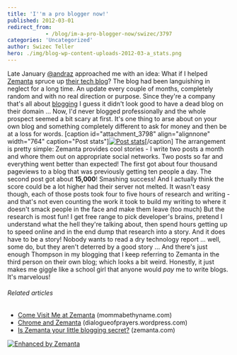 ```yaml
---
title: 'I''m a pro blogger now!'
published: 2012-03-01
redirect_from: 
            - /blog/im-a-pro-blogger-now/swizec/3797
categories: 'Uncategorized'
author: Swizec Teller
hero: ./img/blog-wp-content-uploads-2012-03-a_stats.png
---
```

Late January [@andraz](http://twitter.com/andraz) approached me with an idea: What if I helped [Zemanta](http://www.zemanta.com "Zemanta") spruce up [their tech blog](http://www.zemanta.com/fruitblog/)? The blog had been languishing in neglect for a long time. An update every couple of months, completely random and with no real direction or purpose. Since they're a company that's all about [blogging](http://en.wikipedia.org/wiki/Blog "Blog") I guess it didn't look good to have a dead blog on their domain ... Now, I'd never blogged professionally and the whole prospect seemed a bit scary at first. It's one thing to arse about on your own blog and something completely different to ask for money and then be at a loss for words. \[caption id="attachment_3798" align="alignnone" width="764" caption="Post stats"][![Post stats](http://swizec.com/blog/wp-content/uploads/2012/03/a_stats.png "Post stats")](./img/blog-wp-content-uploads-2012-03-a_stats.png)\[/caption] The arrangement is pretty simple: Zemanta provides cool stories - I write two posts a month and whore them out on appropriate social networks. Two posts so far and everything went better than expected! The first got about four thousand pageviews to a blog that was previously getting ten people a day. The second post got about **15,000**! Smashing success! And I actually think the score could be a lot higher had their server not melted. It wasn't easy though, each of those posts took four to five hours of research and writing - and that's not even counting the work it took to build my writing to where it doesn't smack people in the face and make them leave (too much) But the research is most fun! I get free range to pick developer's brains, pretend I understand what the hell they're talking about, then spend hours getting up to speed online and in the end dump that research into a story. And it does have to be a story! Nobody wants to read a dry technology report ... well, some do, but they aren't deterred by a good story ... And there's just enough Thompson in my blogging that I keep referring to Zemanta in the third person on their own blog; which looks a bit weird. Honestly, it just makes me giggle like a school girl that anyone would _pay_ me to write blogs. It's marvelous!

###### Related articles

- [Come Visit Me at Zemanta](http://mommabethyname.com/2012/02/01/come-visit-me-at-zemanta/) (mommabethyname.com)
- [Chrome and Zemanta](http://dialogueofprayers.wordpress.com/2011/12/01/chrome-and-zemanta/) (dialogueofprayers.wordpress.com)
- [Is Zemanta your little blogging secret?](http://www.zemanta.com/blog/is-zemanta-your-little-blogging-secret/) (zemanta.com)

[![Enhanced by Zemanta](http://img.zemanta.com/zemified_e.png?x-id=d4dd2885-f909-4e8e-af7b-37a55dd1cf1e)](http://www.zemanta.com/ "Enhanced by Zemanta")
